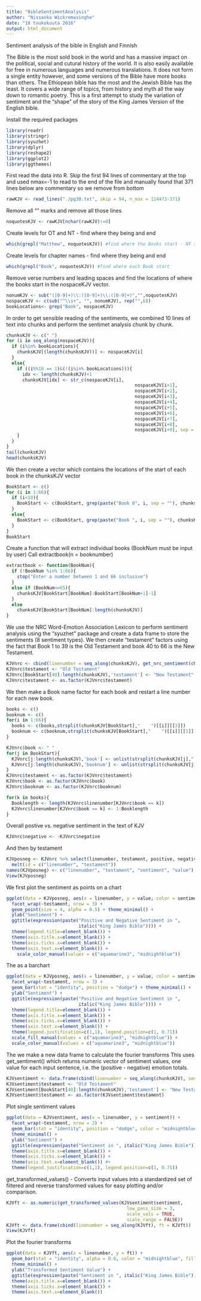 ```yaml
---
title: "BibleSentimentAnalysis"
author: "Nissanka Wickremasinghe"
date: "18 toukokuuta 2016"
output: html_document
---
```


Sentiment analysis of the bible in English and Finnish

The Bible is the most sold book in the world and has a massive impact on the 
political, social and cutural history of the world. It is also easily available
for free in numerous languages and numerous translations. It does not form a single entity
however, and some versions of the Bible have more books than others. The Ethiopean
bible has the most and the Jewish Bible has the least. It covers a wide range of 
topics, from history and myth all the way down to romantic poetry. This is a first attempt
to study the variation of sentiment and the "shape" of the story of the King James Version 
of the English bible.

Install the required packages
```r
library(readr)
library(stringr)
library(syuzhet)
library(dplyr)
library(reshape2)
library(ggplot2)
library(ggthemes)
```


First read the data into R. Skip the first 94 lines of commentary at the top
and used nmax=-1 to read to the end of the file and manually found that 371 lines below are 
commentary so we remove from bottom
```r
rawKJV <- read_lines("./pg30.txt", skip = 94, n_max = 114473-371) 
```

Remove all "" marks and remove all those lines
```r
noquotesKJV <- rawKJV[nchar(rawKJV)!=0]
```

Create levels for OT and NT - find where they being and end
```r
which(grepl("Matthew", noquotesKJV)) #find where the Books start - NT starts at line 63600
```

Create levels for chapter names - find where they being and end
```r
which(grepl("Book", noquotesKJV)) #find where each Book start
```

Remove verse numbers and leading spaces and find the locations of where the books
start in the nospaceKJV vector.
```r
nonumKJV <- sub("([0-9]+)\\:([0-9]+)\\:([0-9]+)","",noquotesKJV)
nospaceKJV <- c(sub("^\\s+", "", nonumKJV), rep("",6))
bookLocations<- grep("Book", nospaceKJV)
```

In order to get sensible reading of the sentiments, we combined 10 lines of text 
into chunks and perform the sentimet analysis chunk by chunk.
```r
chunksKJV <- c(" ")
for (i in seq_along(nospaceKJV)){
  if (i%in% bookLocations){
    chunksKJV[(length(chunksKJV))] <- nospaceKJV[i]
  }
  else{
    if ((i%%10 == 1)&(!(i%in% bookLocations))){
      idx <- length(chunksKJV)+1
      chunksKJV[idx] <- str_c(nospaceKJV[i], 
                                                nospaceKJV[i+1],
                                                nospaceKJV[i+2],
                                                nospaceKJV[i+3],
                                                nospaceKJV[i+4],
                                                nospaceKJV[i+5],
                                                nospaceKJV[i+6],
                                                nospaceKJV[i+7],
                                                nospaceKJV[i+8],
                                                nospaceKJV[i+9], sep = " ")
    }
  }
}
tail(chunksKJV)
head(chunksKJV)
```

We then create a vector which contains the locations of the start of each book in the 
chunksKJV vector
```r
BookStart <- c()
for (i in 1:66){
  if (i<10){
    BookStart <- c(BookStart, grep(paste("Book 0", i, sep = ""), chunksKJV))
  }
  else{
    BookStart <- c(BookStart, grep(paste("Book ", i, sep = ""), chunksKJV))
  }
}
BookStart 
```

Create a function that will extract individual books (BookNum must be input by user)
Call extractbook(n = booknumber)
```r
extractbook <- function(BookNum){
  if (!BookNum %in% 1:66){
    stop("Enter a number between 1 and 66 inclusive")
  }
  else if (BookNum<=65){
    chunksKJV[BookStart[BookNum]:BookStart[BookNum+1]-1]
  }
  else
    chunksKJV[BookStart[BookNum]:length(chunksKJV)]
} 
```

We use the NRC Word-Emotion Association Lexicon to perform sentiment analysis using the 
"syuzhet" package and create a data frame to store the sentiments (8 sentiment types). 
We then create "testament" factors using the fact that Book 1 to 39 is the Old Testament
and book 40 to 66 is the New Testament.
```r
KJVnrc <- cbind(linenumber = seq_along(chunksKJV), get_nrc_sentiment(chunksKJV))
KJVnrc$testament <- "Old Testament"
KJVnrc[BookStart[40]:length(chunksKJV),'testament'] <- "New Testament"
KJVnrc$testament <- as.factor(KJVnrc$testament)
```

We then make a Book name factor for each book and restart a line number for each new book.
```r
books <- c()
booknum <- c()
for(i in 1:66){
  books <- c(books,strsplit(chunksKJV[BookStart],"    ")[[i]][[3]])
  booknum <- c(booknum,strsplit(chunksKJV[BookStart],"    ")[[i]][[1]])
}

KJVnrc$book <- " "
for(j in BookStart){
  KJVnrc[j:length(chunksKJV),'book'] <- unlist(strsplit(chunksKJV[j],"    "))[3]
  KJVnrc[j:length(chunksKJV),'booknum'] <- unlist(strsplit(chunksKJV[j],"    "))[1]
}
KJVnrc$testament <- as.factor(KJVnrc$testament)
KJVnrc$book <- as.factor(KJVnrc$book)
KJVnrc$booknum <- as.factor(KJVnrc$booknum)

for(k in books){
  Booklength <- length(KJVnrc$linenumber[KJVnrc$book == k])
  KJVnrc$linenumber[KJVnrc$book == k] <- 1:Booklength
}
```

Overall postive vs. negative sentiment in the text of KJV
```r
KJVnrc$negative <- -KJVnrc$negative
```

And then by testament
```r
KJVposneg <- KJVnrc %>% select(linenumber, testament, positive, negative) %>%
  melt(id = c("linenumber", "testament"))
names(KJVposneg) <- c("linenumber", "testament", "sentiment", "value")
View(KJVposneg)
```

We first plot the sentiment as points on a chart
```r
ggplot(data = KJVposneg, aes(x = linenumber, y = value, color = sentiment)) +
  facet_wrap(~testament, nrow = 3) +
  geom_point(size = 4, alpha = 0.5) + theme_minimal() +
  ylab("Sentiment") + 
  ggtitle(expression(paste("Positive and Negative Sentiment in ", 
                           italic("King James Bible")))) +
  theme(legend.title=element_blank()) + 
  theme(axis.title.x=element_blank()) +
  theme(axis.ticks.x=element_blank()) +
  theme(axis.text.x=element_blank()) +
    scale_color_manual(values = c("aquamarine3", "midnightblue"))
```

The as a barchart
```r
ggplot(data = KJVposneg, aes(x = linenumber, y = value, color = sentiment, fill = sentiment)) +
  facet_wrap(~testament, nrow = 3) +
  geom_bar(stat = "identity", position = "dodge") + theme_minimal() +
  ylab("Sentiment") +
  ggtitle(expression(paste("Positive and Negative Sentiment in ", 
                           italic("King James Bible")))) +
  theme(legend.title=element_blank()) +
  theme(axis.title.x=element_blank()) +
  theme(axis.ticks.x=element_blank()) +
  theme(axis.text.x=element_blank()) +
  theme(legend.justification=c(1,1), legend.position=c(1, 0.71)) 
  scale_fill_manual(values = c("aquamarine3", "midnightblue")) +
  scale_color_manual(values = c("aquamarine3", "midnightblue"))
```

The we make a new data frame to calculate the fourier transforms
This uses get_sentiment() which returns numeric vector of sentiment values, 
one value for each input sentence, i.e. the (positive - negative) emotion totals.
```r
KJVsentiment <- data.frame(cbind(linenumber = seq_along(chunksKJV), sentiment=get_sentiment(chunksKJV, method = "nrc")))
KJVsentiment$testament <- "Old Testament"
KJVsentiment[BookStart[40]:length(chunksKJV),'testament'] <- "New Testament"
KJVsentiment$testament <- as.factor(KJVsentiment$testament)
```

Plot single sentiment values
```r
ggplot(data = KJVsentiment, aes(x = linenumber, y = sentiment)) +
  facet_wrap(~testament, nrow = 2) +
  geom_bar(stat = "identity", position = "dodge", color = "midnightblue") + 
  theme_minimal() +
  ylab("Sentiment") +
  ggtitle(expression(paste("Sentiment in ", italic("King James Bible")))) +
  theme(axis.title.x=element_blank()) +
  theme(axis.ticks.x=element_blank()) +
  theme(axis.text.x=element_blank()) #+
  theme(legend.justification=c(1,1), legend.position=c(1, 0.71))
```

get_transformed_values() - Converts input values into a standardized set of filtered and reverse transformed 
values for easy plotting and/or comparison.
```r
KJVft <- as.numeric(get_transformed_values(KJVsentiment$sentiment, 
                                             low_pass_size = 3,
                                             scale_vals = TRUE,
                                             scale_range = FALSE))
KJVft <- data.frame(cbind(linenumber = seq_along(KJVft), ft = KJVft))
View(KJVft)
```

Plot the fourier transforms
```r
ggplot(data = KJVft, aes(x = linenumber, y = ft)) +
  geom_bar(stat = "identity", alpha = 0.8, color = "midnightblue", fill = "midnightblue") +
  theme_minimal() +
  ylab("Transformed Sentiment Value") +
  ggtitle(expression(paste("Sentiment in ", italic("King James Bible")))) +
  theme(axis.title.x=element_blank()) +
  theme(axis.ticks.x=element_blank()) +
  theme(axis.text.x=element_blank())  
```